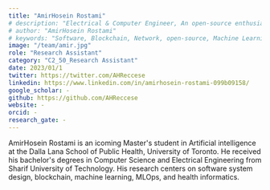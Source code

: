 ```yaml
---
title: "AmirHosein Rostami"
# description: "Electrical & Computer Engineer, An open-source enthusiast"
# author: "AmirHosein Rostami"
# keywords: "Software, Blockchain, Network, open-source, Machine Learning, Mlops"
image: "/team/amir.jpg"
role: "Research Assistant" 
category: "C2_50_Research Assistant" 
date: 2023/01/1
twitter: https://twitter.com/AHReccese
linkedin: https://www.linkedin.com/in/amirhosein-rostami-099b09158/
google_scholar: -
github: https://github.com/AHReccese
website: - 
orcid: - 
research_gate: - 
---
```


AmirHosein Rostami is an icoming Master's student in Artificial intelligence at the Dalla Lana School of Public Health, University of Toronto. He received his bachelor's degrees in Computer Science and Electrical Engineering from Sharif University of Technology. His research centers on software system design, blockchain, machine learning, MLOps, and health informatics.